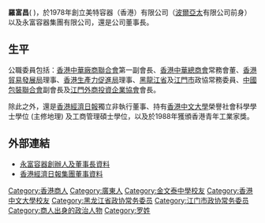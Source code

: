'''羅富昌'''{{JP}}( {{bd|1949年}})，於1978年創立美特容器（香港）有限公司（[[波爾亞太|波爾亞太]]有限公司前身）以及永富容器集團有限公司，還是公司董事長。

==生平==
公職委員包括：[[香港中華廠商聯合會|香港中華廠商聯合會]]第一副會長、[[香港中華總商會|香港中華總商會]]常務會董、[[香港貿易發展局|香港貿易發展局]]理事、[[香港生產力促進局|香港生產力促進局]]理事、[[黑龍江省|黑龍江省]]及[[江門市|江門市]]政協常務委員、[[中國包裝聯合會|中國包裝聯合會]]副會長及[[江門外商投資企業協會|江門外商投資企業協會]]會長。

除此之外，還是[[香港經濟日報|香港經濟日報]]獨立非執行董事、持有[[香港中文大學|香港中文大學]]榮譽社會科學學士學位 (主修地理) 及工商管理碩士學位，以及於1988年獲頒香港青年工業家獎。

==外部連結==
*[http://www.fcphk.com/tradchinese/tradchi_chairman_bio.html 永富容器創辦人及董事長資料] {{Wayback|url=http://www.fcphk.com/tradchinese/tradchi_chairman_bio.html |date=20200129112938 }}
*[https://web.archive.org/web/20080224191728/http://www.hketgroup.com/hketgroup/abt_director_c.html 香港經濟日報集團董事資料]

{{Authority control}}
{{DEFAULTSORT:L}}
[[Category:香港商人|Category:香港商人]]
[[Category:廣東人|Category:廣東人]]
[[Category:金文泰中學校友|Category:金文泰中學校友]]
[[Category:香港中文大學校友|Category:香港中文大學校友]]
[[Category:黑龙江省政协常务委员|Category:黑龙江省政协常务委员]]
[[Category:江门市政协常务委员|Category:江门市政协常务委员]]
[[Category:商人出身的政治人物|Category:商人出身的政治人物]]
[[Category:罗姓|Category:罗姓]]